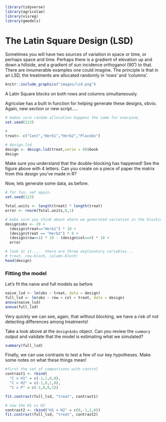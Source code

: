 ```r
library(tidyverse)
library(agricolae)
library(visreg)
library(gmodels)
```

# The Latin Square Design (LSD)

Sometimes you will have two sources of variation in space or time, or perhaps space and time.  Perhaps there is a gradient of elevation up and down a hillside, and a gradient of sun incidence orthoganol (90˚) to that.  There are innumerable examples one could imagine.  The principle is that in an LSD, the treatments are allocated randomly in 'rows' and 'columns'.

```r
knitr::include_graphics("images/lsd.png")
```

A Latin Square blocks on both rows and columns simultaneously. 

Agricolae has a built in function for helping generate these designs, obvio.  Again, new section or new script.....

```r
# makes sure random allocation happens the same for everyone.
set.seed(123)

#
treat<- c("Cont","Herb1","Herb2","Placebo")

# design.lsd
design <- design.lsd(treat,serie = 0)$book
design
```

Make sure you understand that the double-blocking has happened!  See the figure above with 4 letters.  Can you create on a piece of paper the matrix from this design you've made in R?

Now, lets generate some data, as before.

```r
# for fun, set again.
set.seed(123)

Total.units <- length(treat) * length(treat)
error <- rnorm(Total.units,0,1)

# make sure you think about where we generated variation in the blocking!
design$obs <- 20 + 
  (design$treat=="Herb1") * 10 + 
  (design$treat == "Herb2") * 9 + 				
  (design$row==1) * 10 - (design$col==4) * 10 + 
  error

# look at it....  there are three explanatory variables... 
# treat, row-block, column-block!
head(design)
```

### Fitting the model

Let's fit the naive and full models as before

```r
naive_lsd <- lm(obs ~ treat, data = design)
full_lsd <- lm(obs ~ row + col + treat, data = design)
anova(naive_lsd)
anova(full_lsd)
```

Very quickly we can see, again, that without blocking, we have a risk of not detecting differences among treatments!

Take a look above at the `design$obs` object.  Can you review the `summary` output and validate that the model is estimating what we simulated?

```r
summary(full_lsd)
```

Finally, we can use contrasts to test a few of our key hypotheses.  Make some notes on what these things mean!

```r
#first the set of comparisons with control
contrast1 <- rbind(
  "C v H1" = c(-1,1,0,0),
  "C v H2" = c(-1,0,1,0),
  "C v P" = c(-1,0,0,1))

fit.contrast(full_lsd, "treat", contrast1)

# now the H1 vs H2
contrast2 <- rbind("H1 v H2" = c(0,-1,1,0))
fit.contrast(full_lsd, "treat", contrast2)
```

